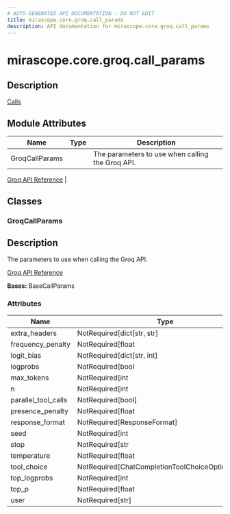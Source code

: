 ```yaml
---
# AUTO-GENERATED API DOCUMENTATION - DO NOT EDIT
title: mirascope.core.groq.call_params
description: API documentation for mirascope.core.groq.call_params
---
```


# mirascope.core.groq.call_params

<ApiType type="Module" />

## Description

<Info title="Usage">

[Calls](/docs/mirascope/learn/calls#provider-specific-parameters)

</Info>

## Module Attributes

| Name | Type | Description |
| ---- | ---- | ----------- |
| GroqCallParams |  | The parameters to use when calling the Groq API.

[Groq API Reference](https://console.groq.com/docs/api-reference#chat-create) |

## Classes

### GroqCallParams

<ApiType type="Class" />

## Description

The parameters to use when calling the Groq API.

[Groq API Reference](https://console.groq.com/docs/api-reference#chat-create)

**Bases:** BaseCallParams

### Attributes

| Name | Type | Description |
| ---- | ---- | ----------- |
| extra_headers | NotRequired[dict[str, str] | None] |  |
| frequency_penalty | NotRequired[float | None] |  |
| logit_bias | NotRequired[dict[str, int] | None] |  |
| logprobs | NotRequired[bool | None] |  |
| max_tokens | NotRequired[int | None] |  |
| n | NotRequired[int | None] |  |
| parallel_tool_calls | NotRequired[bool] |  |
| presence_penalty | NotRequired[float | None] |  |
| response_format | NotRequired[ResponseFormat] |  |
| seed | NotRequired[int | None] |  |
| stop | NotRequired[str | list[str] | None] |  |
| temperature | NotRequired[float | None] |  |
| tool_choice | NotRequired[ChatCompletionToolChoiceOptionParam] |  |
| top_logprobs | NotRequired[int | None] |  |
| top_p | NotRequired[float | None] |  |
| user | NotRequired[str] |  |



